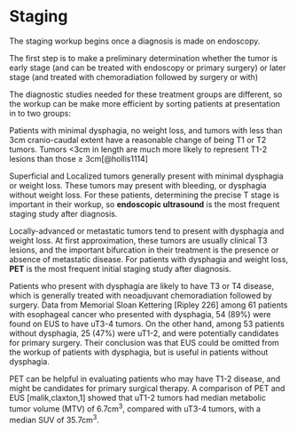 # Staging

The staging workup begins once a diagnosis is made on endoscopy. 

The first step is to make a preliminary determination whether the tumor is early stage (and can be treated with endoscopy or primary surgery) or later stage (and treated with chemoradiation followed by surgery or with) 

The diagnostic studies needed for these treatment groups are different, so the workup can be make more efficient by sorting patients at presentation in to two groups:

Patients with minimal dysphagia, no weight loss, and tumors with less than 3cm cranio-caudal extent have a reasonable change of being T1 or T2 tumors. Tumors <3cm in length are much more likely to represent T1-2 lesions than those $\geq$ 3cm[@hollis1114]
 
Superficial and Localized tumors generally present with minimal dysphagia or weight loss.  These tumors may present with bleeding, or dysphagia without weight loss.  For these patients, determining the precise T stage is important in their workup, so **endoscopic ultrasound** is the most frequent staging study after diagnosis.

Locally-advanced or metastatic tumors tend to present with dysphagia and weight loss. At first approximation, these tumors are usually clinical T3 lesions, and the important bifurcation in their treatment is the presence or absence of metastatic disease.  For patients with dysphagia and weight loss, **PET** is the most frequent initial staging study after diagnosis.

Patients who present with dysphagia are likely to have T3 or T4 disease, which is generally treated with neoadjuvant chemoradiation followed by surgery.  Data from Memorial Sloan Kettering [Ripley 226] among 61 patients with esophageal cancer who presented with dysphagia, 54 (89%) were found on EUS to have uT3-4 tumors. On the other hand, among 53 patients without dysphagia, 25 (47%) were uT1-2, and were potentially candidates for primary surgery.  Their conclusion was that EUS could be omitted from the workup of patients with dysphagia, but is useful in patients without dysphagia.

PET can be helpful in evaluating patients who may have T1-2 disease, and might be candidates for primary surgical therapy. A comparison of PET and EUS [malik,claxton,1] showed that uT1-2 tumors had median metabolic tumor volume (MTV) of 6.7cm^3^, compared with uT3-4 tumors, with a median SUV of 35.7cm^3^.

<!---
# PET scan {#pet}
PET is more sensitive than CT alone for cM staging [@kato921]. PET may detect occult metastatic disease not seen on CT scan [@tirumani309]

--->

